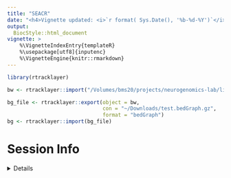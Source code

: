 ```yaml
---
title: "SEACR"
date: "<h4>Vignette updated: <i>`r format( Sys.Date(), '%b-%d-%Y')`</i></h4>"
output:
  BiocStyle::html_document
vignette: >
    %\VignetteIndexEntry{templateR} 
    %\usepackage[utf8]{inputenc}
    %\VignetteEngine{knitr::rmarkdown}
---
```


```r
library(rtracklayer)
```


```r
bw <- rtracklayer::import("/Volumes/bms20/projects/neurogenomics-lab/live/Data/tip_seq/raw_data/Bartlett2021/GSM5684359_H3K27me3_CUTnTag_10k_HCT116_S6.hg38.rmdup.win100.bw")

bg_file <- rtracklayer::export(object = bw,
                               con = "~/Downloads/test.bedGraph.gz",
                               format = "bedGraph")
bg <- rtracklayer::import(bg_file)

```


# Session Info 

<details> 

```r
utils::sessionInfo()
```

</details>  

<br>
